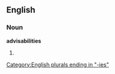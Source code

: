 ==English==

===Noun===
'''advisabilities'''

# {{plural of|[[advisability]]}}

[[Category:English plurals ending in "-ies"]]